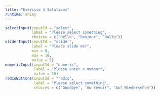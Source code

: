 ```yaml
---
title: "Exercise 3 Solutions"
runtime: shiny
---
```



```r
selectInput(inputId = "select", 
            label = "Please select something", 
            choices = c("Hello", "Bonjour", "Hallo"))
sliderInput(inputId = "slider", 
            label = "Please slide me!", 
            min = 0, 
            max = 10, 
            value = 5)
numericInput(inputId = "numeric", 
             label = "Please enter a number",
             value = 10)
radioButtons(inputId = "radio", 
             label = "Please select something", 
             choices = c("Goodbye", "Au revoir", "Auf Wiedersehen"))
```